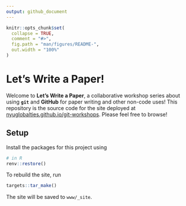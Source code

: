 ```yaml
---
output: github_document
---
```


<!-- README.md is generated from README.Rmd. Please edit that file -->

```r
knitr::opts_chunk$set(
  collapse = TRUE,
  comment = "#>",
  fig.path = "man/figures/README-",
  out.width = "100%"
)
```

# Let's Write a Paper!

<!-- badges: start -->

<!-- badges: end -->

Welcome to **Let's Write a Paper**, a collaborative workshop series about using **`git`** and **GitHub** for paper writing and other non-code uses! This repository is the source code for the site deployed at [nyuglobalties.github.io/git-workshops](https://nyuglobalties.github.io/git-workshops). Please feel free to browse!

## Setup

Install the packages for this project using

```r
# in R
renv::restore()
```

To rebuild the site, run

```r
targets::tar_make()
```

The site will be saved to `www/_site`.